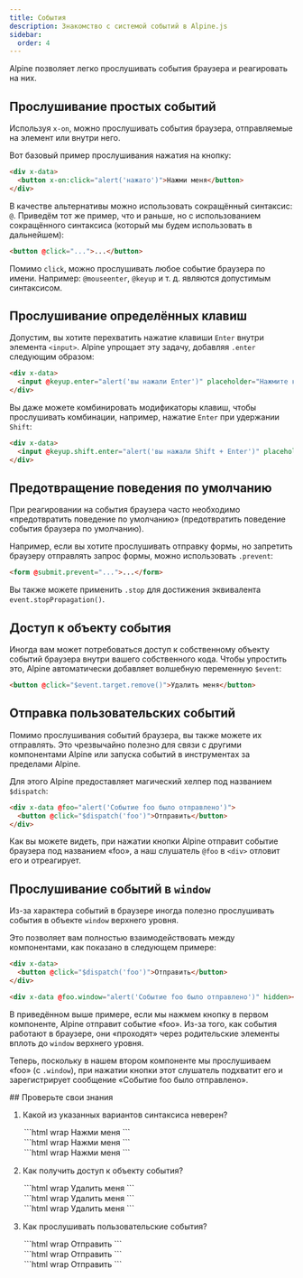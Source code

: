 ```yaml
---
title: События
description: Знакомство с системой событий в Alpine.js
sidebar:
  order: 4
---
```



Alpine позволяет легко прослушивать события браузера и реагировать на них.

## Прослушивание простых событий

Используя `x-on`, можно прослушивать события браузера, отправляемые на элемент или внутри него.

Вот базовый пример прослушивания нажатия на кнопку:

```html live "x-on"
<div x-data>
  <button x-on:click="alert('нажато')">Нажми меня</button>
</div>
```

В качестве альтернативы можно использовать сокращённый синтаксис: `@`. Приведём тот же пример, что и раньше, но с использованием сокращённого синтаксиса (который мы будем использовать в дальнейшем):

```html "@"
<button @click="...">...</button>
```

Помимо `click`, можно прослушивать любое событие браузера по имени. Например: `@mouseenter`, `@keyup` и т. д. являются допустимым синтаксисом.

## Прослушивание определённых клавиш

Допустим, вы хотите перехватить нажатие клавиши `Enter` внутри элемента `<input>`. Alpine упрощает эту задачу, добавляя `.enter` следующим образом:

```html wrap live "@keyup.enter"
<div x-data>
  <input @keyup.enter="alert('вы нажали Enter')" placeholder="Нажмите клавишу Enter" />
</div>
```

Вы даже можете комбинировать модификаторы клавиш, чтобы прослушивать комбинации, например, нажатие `Enter` при удержании `Shift`:

```html wrap live "@keyup.shift.enter"
<div x-data>
  <input @keyup.shift.enter="alert('вы нажали Shift + Enter')" placeholder="Нажмите Shift и Enter" />
</div>
```

## Предотвращение поведения по умолчанию

При реагировании на события браузера часто необходимо «предотвратить поведение по умолчанию» (предотвратить поведение события браузера по умолчанию).

Например, если вы хотите прослушивать отправку формы, но запретить браузеру отправлять запрос формы, можно использовать `.prevent`:

```html ".prevent"
<form @submit.prevent="...">...</form>
```

Вы также можете применить `.stop` для достижения эквивалента `event.stopPropagation()`.

## Доступ к объекту события

Иногда вам может потребоваться доступ к собственному объекту событий браузера внутри вашего собственного кода. Чтобы упростить это, Alpine автоматически добавляет волшебную переменную `$event`:

```html "$event"
<button @click="$event.target.remove()">Удалить меня</button>
```

## Отправка пользовательских событий

Помимо прослушивания событий браузера, вы также можете их отправлять. Это чрезвычайно полезно для связи с другими компонентами Alpine или запуска событий в инструментах за пределами Alpine.

Для этого Alpine предоставляет магический хелпер под названием `$dispatch`:

```html live "$dispatch"
<div x-data @foo="alert('Событие foo было отправлено')">
  <button @click="$dispatch('foo')">Отправить</button>
</div>
```

Как вы можете видеть, при нажатии кнопки Alpine отправит событие браузера под названием «foo», а наш слушатель `@foo` в `<div>` отловит его и отреагирует.

## Прослушивание событий в `window`

Из-за характера событий в браузере иногда полезно прослушивать события в объекте `window` верхнего уровня.

Это позволяет вам полностью взаимодействовать между компонентами, как показано в следующем примере:

```html live
<div x-data>
  <button @click="$dispatch('foo')">Отправить</button>
</div>

<div x-data @foo.window="alert('Событие foo было отправлено')" hidden></div>
```

В приведённом выше примере, если мы нажмем кнопку в первом компоненте, Alpine отправит событие «foo». Из-за того, как события работают в браузере, они «проходят» через родительские элементы вплоть до `window` верхнего уровня.

Теперь, поскольку в нашем втором компоненте мы прослушиваем «foo» (с `.window`), при нажатии кнопки этот слушатель подхватит его и зарегистрирует сообщение «Событие foo было отправлено».

<LinkCard title="Подробнее об <strong>x-on</strong>" href="/directives/on" />

<Box icon="question-mark">
## Проверьте свои знания

1. Какой из указанных вариантов синтаксиса неверен?

    <MultipleChoice>
      <Option>
        ```html wrap
        <div x-data>
          <button x-on:click="alert('нажато')">Нажми меня</button>
        </div>
        ```
      </Option>
      <Option isCorrect>
        ```html wrap
        <div x-data>
          <button onClick="alert('нажато')">Нажми меня</button>
        </div>
        ```
      </Option>
      <Option>
        ```html wrap
        <div x-data>
          <button @click="alert('нажато')">Нажми меня</button>
        </div>
        ```
      </Option>
    </MultipleChoice>

2. Как получить доступ к объекту события?

    <MultipleChoice>
      <Option>
         ```html wrap
         <button @click="$target.remove()">Удалить меня</button>
         ```
      </Option>
      <Option>
         ```html wrap
         <button @click="$object.remove()">Удалить меня</button>
         ```
      </Option>
      <Option isCorrect>
         ```html wrap
         <button @click="$event.target.remove()">Удалить меня</button>
         ```
      </Option>
    </MultipleChoice>

3. Как прослушивать пользовательские события?

    <MultipleChoice>
      <Option isCorrect>
         ```html wrap
        <div x-data @foo="alert('Событие foo было отправлено')">
          <button @click="$dispatch('foo')">Отправить</button>
        </div>
         ```
      </Option>
      <Option>
         ```html wrap
        <div x-data @foo="alert('Событие foo было отправлено')">
          <button @click="$customEvent('foo')">Отправить</button>
        </div>
         ```
      </Option>
      <Option>
         ```html wrap
        <div x-data @foo="alert('Событие foo было отправлено')">
          <button @click="$event('foo')">Отправить</button>
        </div>
         ```
      </Option>
    </MultipleChoice>

</Box>